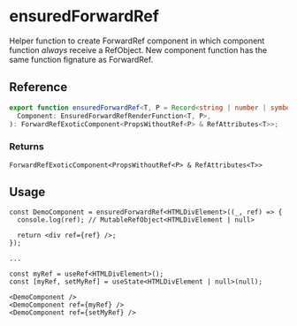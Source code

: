 
<Meta title="Higher-Order Components/ensuredForwardRef" />

# ensuredForwardRef

Helper function to create ForwardRef component in which component function _always_ receive a
RefObject. New component function has the same function fignature as ForwardRef.

## Reference

```ts
export function ensuredForwardRef<T, P = Record<string | number | symbol, unknown>>(
  Component: EnsuredForwardRefRenderFunction<T, P>,
): ForwardRefExoticComponent<PropsWithoutRef<P> & RefAttributes<T>>;
```

### Returns

`ForwardRefExoticComponent<PropsWithoutRef<P> & RefAttributes<T>>`

## Usage

```tsx
const DemoComponent = ensuredForwardRef<HTMLDivElement>((_, ref) => {
  console.log(ref); // MutableRefObject<HTMLDivElement | null>

  return <div ref={ref} />;
});

...

const myRef = useRef<HTMLDivElement>();
const [myRef, setMyRef] = useState<HTMLDivElement | null>(null);

<DemoComponent />
<DemoComponent ref={myRef} />
<DemoComponent ref={setMyRef} />
```
